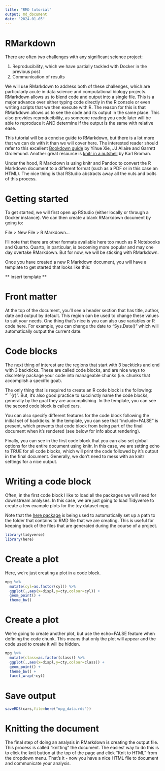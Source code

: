 ```yaml
---
title: "RMD tutorial"
output: md_document
date: "2024-01-05"
---
```


# RMarkdown

There are often two challenges with any significant science project: 

1. Reproducibility, which we have partially tackled with Docker in the previous post
2. Communication of results 

We will use RMarkdown to address both of these challenges, which are particularly acute in data science and computational biology projects. RMarkdown allows us to blend code and output into a single file. This is a major advance over either typing code directly in the R console or even writing scripts that we then execute with R. The reason for this is that RMarkdown allows us to see the code and its output in the same place. This also provides reproducibility, as someone reading you code later will be able to reproduce it AND determine if the output is the same with relative ease. 

This tutorial will be a concise guide to RMarkdown, but there is a lot more that we can do with it than we will cover here. The interested reader should refer to this excellent [Bookdown guide](https://bookdown.org/yihui/rmarkdown/) by Yihue Xie, JJ Allaire and Garrett Grolemund. Another great resource is [knitr in a nutshell](https://kbroman.org/knitr_knutshell/pages/Rmarkdown.html) by Karl Broman.

Under the hood, R Markdown is using knitr and Pandoc to convert the R Markdown document to a different format (such as a PDF or in this case an HTML). The nice thing is that RStudio abstracts away all the nuts and bolts of this process. 

# Getting started

To get started, we will first open up RStudio (either locally or through a Docker instance). We can then create a blank RMarkdown document by going to:

File > New File > R Markdown...

I'll note that there are other formats available here too much as R Notebooks and Quarto. Quarto, in particular, is becoming more popular and may one day overtake RMarkdown. But for now, we will be sticking with RMarkdown. 

Once you have created a new R Markdown document, you will have a template to get started that looks like this: 

** insert template ** 

# Front matter 

At the top of the document, you'll see a header section that has title, author, date and output by default. This region can be used to change these values to suit your needs. One thing that's nice is you can also use variables or R code here. For example, you can change the date to "Sys.Date()" which will automatically output the current date. 

# Code blocks

The next thing of interest are the regions that start with 3 backticks and end with 3 backticks. These are called code blocks, and are nice ways to discretely package your code into manageable chunks (i.e. chunks that accomplish a specific goal).

The only thing that is required to create an R code block is the following: "```{r}". But, it's also good practice to succinctly name the code blocks, generally by the goal they are accomplishing. In the template, you can see the second code block is called cars. 

You can also specify different features for the code block following the initial set of backticks. In the template, you can see that "include=FALSE" is present, which prevents that code block from being part of the final document when it's rendered (see below for info about rendering). 

Finally, you can see in the first code block that you can also set global options for the entire document using knitr. In this case, we are setting echo to TRUE for all code blocks, which will print the code followed by it's output in the final document. Generally, we don't need to mess with an knitr settings for a nice output.

# Writing a code block

Often, in the first code block I like to load all the packages we will need for downstream analyses. In this case, we are just going to load Tidyverse to create a few example plots for the toy dataset mpg.

Note that the [here package](https://here.r-lib.org/) is being used to automatically set up a path to the folder that contains to RMD file that we are creating. This is useful for keeping track of the files that are generated during the course of a project. 

```r

library(tidyverse)
library(here)

```

# Create a plot 

Here, we're just creating a plot in a code block.

```r

mpg %>%
  mutate(cyl=as.factor(cyl)) %>%
  ggplot(.,aes(x=displ,y=cty,colour=cyl)) +
  geom_point() +
  theme_bw()

```

# Create a plot 

We're going to create another plot, but use the echo=FALSE feature when defining the code chunk. This means that only the plot will appear and the code used to create it will be hidden.

```r

mpg %>%
  mutate(class=as.factor(class)) %>%
  ggplot(.,aes(x=displ,y=cty,colour=class)) +
  geom_point() +
  theme_bw() +
  facet_wrap(~cyl)

```

# Save output

```r

saveRDS(cars,file=here("mpg_data.rds"))

```

# Knitting the document

The final step of doing an analysis in RMarkdown is creating the output file. This process is called "knitting" the document. The easiest way to do this is to click the knit button at the top of the page and click "Knit to HTML" from the dropdown menu. That's it - now you have a nice HTML file to document and communicate your analysis.
